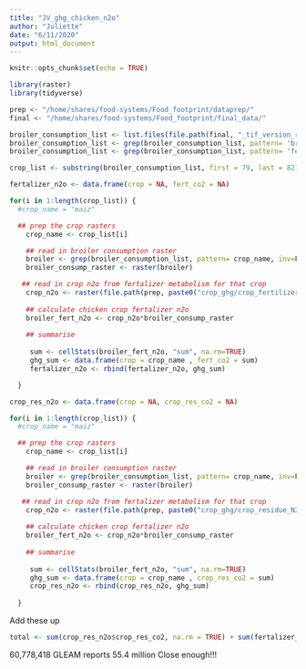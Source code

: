 ```yaml
---
title: "JV_ghg_chicken_n2o"
author: "Juliette"
date: "6/11/2020"
output: html_document
---
```


```r
knitr::opts_chunk$set(echo = TRUE)

library(raster)
library(tidyverse)

prep <- "/home/shares/food-systems/Food_footprint/dataprep/"
final <- "/home/shares/food-systems/Food_footprint/final_data/" 
```



```r

broiler_consumption_list <- list.files(file.path(final, "_tif_version_raw"), pattern = "_consumption", full = TRUE)
broiler_consumption_list <- grep(broiler_consumption_list, pattern= 'broiler', inv=F, value=T)
broiler_consumption_list <- grep(broiler_consumption_list, pattern= 'feedfish', inv=T, value=T)

crop_list <- substring(broiler_consumption_list, first = 79, last = 82)

fertalizer_n2o <- data.frame(crop = NA, fert_co2 = NA)

for(i in 1:length(crop_list)) {
  #crop_name = "maiz"

  ## prep the crop rasters
    crop_name <- crop_list[i]

    ## read in broiler consumption raster
    broiler <- grep(broiler_consumption_list, pattern= crop_name, inv=F, value=T)
    broiler_consump_raster <- raster(broiler)

   ## read in crop n2o from fertalizer metabolism for that crop
    crop_n2o <- raster(file.path(prep, paste0("crop_ghg/crop_fertilizer_N2O/co2_eq/fert_n2o_co2eq_", crop_name, ".tif", sep = "")))
    
    ## calculate chicken crop fertalizer n2o
    broiler_fert_n2o <- crop_n2o*broiler_consump_raster
    
    ## summarise
     
     sum <- cellStats(broiler_fert_n2o, "sum", na.rm=TRUE)
     ghg_sum <- data.frame(crop = crop_name , fert_co2 = sum)
     fertalizer_n2o <- rbind(fertalizer_n2o, ghg_sum)

  }

```



```r

crop_res_n2o <- data.frame(crop = NA, crop_res_co2 = NA)

for(i in 1:length(crop_list)) {
  #crop_name = "maiz"

  ## prep the crop rasters
    crop_name <- crop_list[i]

    ## read in broiler consumption raster
    broiler <- grep(broiler_consumption_list, pattern= crop_name, inv=F, value=T)
    broiler_consump_raster <- raster(broiler)

   ## read in crop n2o from fertalizer metabolism for that crop
    crop_n2o <- raster(file.path(prep, paste0("crop_ghg/crop_residue_N2O/co2_eq/res_n2o_co2eq_", crop_name, ".tif", sep = "")))
    
    ## calculate chicken crop fertalizer n2o
    broiler_fert_n2o <- crop_n2o*broiler_consump_raster
    
    ## summarise
     
     sum <- cellStats(broiler_fert_n2o, "sum", na.rm=TRUE)
     ghg_sum <- data.frame(crop = crop_name , crop_res_co2 = sum)
     crop_res_n2o <- rbind(crop_res_n2o, ghg_sum)
  
  }

```


Add these up

```r
total <- sum(crop_res_n2o$crop_res_co2, na.rm = TRUE) + sum(fertalizer_n2o$fert_co2, na.rm = TRUE)

```

60,778,418
GLEAM reports 55.4 million
Close enough!!!


















